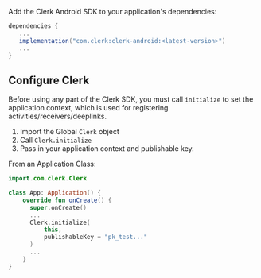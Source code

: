 Add the Clerk Android SDK to your application's dependencies:

```gradle
dependencies {
   ...
   implementation("com.clerk:clerk-android:<latest-version>")
   ...
}
```

## Configure Clerk

Before using any part of the Clerk SDK, you must call `initialize` to set the application context, which is used for registering activities/receivers/deeplinks.

1. Import the Global `Clerk` object
1. Call `Clerk.initialize`
1. Pass in your application context and publishable key.

From an Application Class:

```kotlin {{ filename: 'App.kt', mark: [1, [7, 10]] }}
import.com.clerk.Clerk

class App: Application() {
    override fun onCreate() {
      super.onCreate()
      ...
      Clerk.initialize(
          this,
          publishableKey = "pk_test..."
      )
      ...
    }
}
```
